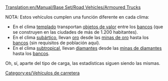 [[Translation:en/Manual/Base Set/Road Vehicles/Armoured Trucks]]

NOTA: Estos vehículos cumplen una función diferente en cada clima:
*En el clima [[es/Manual/Clima|templado]] transportan [[es/Manual/Base Set/Cargos/Objetos de valor|objetos de valor]] entre los [[es/Manual/Base Set/Industries/Banco|bancos]] (que se construyen en las ciudades de más de 1.200 habitantes).
*En el clima [[es/Manual/Clima|subártico]], llevan [[es/Manual/Base Set/Cargos/Oro|oro]] desde las [[es/Manual/Base Set/Industries/Mina de oro|minas de oro]] hasta los [[es/Manual/Base Set/Industries/Banco|bancos]] (sin requisitos de población aquí).
*En el clima [[es/Manual/Clima|subtropical]], llevan [[es/Manual/Base Set/Cargos/Diamantes|diamantes]] desde las [[es/Manual/Base Set/Industries/Mina de diamantes|minas de diamantes]] hasta los [[es/Manual/Base Set/Industries/Banco|bancos]].
Oh, sí, aparte del tipo de carga, las estadísticas siguen siendo las mismas.

{{es/Vehículo de carretera|nombre    = Furgón Blindado Balogh
  |imagen    = en/Balogh Armoured Truck.png
  |precio    = 11.890 € (5.945 £)
  |velocidad = 48 km/h (30 mph)
  |coste     = 842 € (421 £)
  |diseño    = 1936
  |duración  = 15
  |capacidad = 12 bolsas de objetos de valor/oro/diamantes
}}
{{es/Vehículo de carretera|nombre    = Furgón Blindado Uhl
  |imagen    = en/Uhl Armoured Truck.png
  |precio    = 13.940 € (6.970 £)
  |velocidad = 88 km/h (55 mph)
  |coste     = 1.574 € (787 £)
  |diseño    = 1981 (subártico 1982)
  |duración  = 15
  |capacidad = 15 bolsas de objetos de valor/oro/diamantes
}}
{{es/Vehículo de carretera|nombre    = Furgón Blindado Foster
  |imagen    = en/Foster Armoured Truck.png
  |precio    = 14.760 € (7.380 £)
  |velocidad = 112 km/h (70 mph)
  |coste     = 2.250 € (1.125 £)
  |diseño    = 2012 (subtropical 2013)
  |duración  = 15
  |capacidad = 16 bolsas de objetos de valor/oro/diamantes
}}


[[Category:es/Vehículos de carretera]]